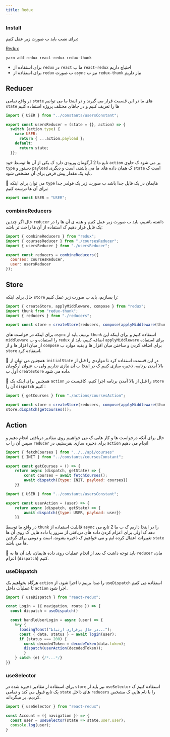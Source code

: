 ```yaml
---
title: Redux
---
```

### Install
برای نصب باید ب صورت زیر عمل کنیم:

[Redux](https://redux.js.org/introduction/getting-started)
```shell
yarn add redux react-redux redux-thunk
```
- برای استفاده از `redux` در `react` ما ب `react-redux` احتیاج داریم
- برای استفاده از `redux` ب صورت `async` نیز ب `redux-thunk` نیاز داریم

## Reducer
در واقع تمامی `state` های ما در این قسمت قرار می گیرند و در اینجا ما می توانیم `state` ها را تعریف کنیم و در جاهای مختلف پروژه استفاده کنیم
```js title="./app/store/reducers/usersReducer.js"
import { USER } from "../constants/usersConstant";

export const usersReducer = (state = {}, action) => {
  switch (action.type) {
    case USER:
      return { ...action.payload };
    default:
      return state;
  }};
```
تابع ما 2 آرگومان ورودی دارد ک یکی از آن ها توسط خود `action` پر می شود ک حاوی `type` دستور و `payload` ک همان داده های ما می باشند، است و
دیگری `state` است ک باید یک مقدار پیش فرض برای آن مشخص شود.

🎉 می توان برای اینکه `type` هایمان در یک فایل جدا باشد ب صورت زیر یک فولدر جدا برای آن ها درست کنیم:
```js title="./app/store/constants/usersConstant.js"
export const USER = "USER";
```
### combineReducers
حال اگر چندین `reducer` داشته باشیم، باید ب صورت زیر عمل کنیم و همه ی آن ها را در یک فایل قرار دهیم ک استفاده از آن ها راحت تر باشد:
```js title="./app/store/reducers/index.js"
import { combineReducers } from "redux";
import { coursesReducer } from "./coursesReducer";
import { usersReducer } from "./usersReducer";

export const reducers = combineReducers({
  courses: coursesReducer,
  user: usersReducer
});
```
## Store
حال برای اینکه `store` را بسازیم، باید ب صورت زیر عمل کنیم:
```js title="./app/store/index.js"
import { createStore, applyMiddleware, compose } from "redux";
import thunk from "redux-thunk";
import { reducers } from "./reducers";

export const store = createStore(reducers, compose(applyMiddleware(thunk)));
```
برای اینکه در خواست های `async` بزنیم، باید از `thunk` استفاده کنیم و برای اینکه این `middleware` را استفاده و ب `redux` اضافه کنیم،
باید از `applyMiddleware` برای استفاده از میان افزار ها و از `compose` برای اضافه کردن و ساختن میان افزار ها و بقیه موارد ب `store` استفاده کرد.

🎉 همچنین می توان از `initialState` در این قسمت استفاده کرد تا مواردی را قبل از بالا آمدن برنامه، ذخیره سازی کنیم ک در اینجا ب آن نیازی نداریم ولی ب عنوان آرگومان اول ب `createStore` داده می شود.

🎉 همچنین برای اینکه یک `action` را قبل از بالا آمدن برنامه اجرا کنیم، کافیست در `store` آن را `dispatch` کنیم :
```js title="./app/store/index.js"
import { getCourses } from "./actions/coursesAction";

export const store = createStore(reducers, compose(applyMiddleware(thunk)));
store.dispatch(getCourses());
```
## Action
حال برای آنکه درخواست ها و کار هایی ک می خواهییم روی مقادیر دریافتی انجام دهیم و سپس آن را ب `reducer` برای ذخیره سازی بفرستیم، در `action` انجام می دهیم
```js title="./app/store/actions/coursesAction.js"
import { fetchCourses } from "../../api/courses"
import { INIT } from "../constants/coursesConstant";

export const getCourses = () => {
    return async (dispatch, getState) => {
        const courses = await fetchCourses();
        await dispatch({type: INIT, payload: courses})
    }}
```
```js title="./app/store/actions/usersAction.js"
import { USER } from "../constants/usersConstant";

export const userAction = (user) => {
    return async (dispatch, getState) => {
        await dispatch({type: USER, payload: user})
    }}
```
در واقع ما توسط `thunk` قابلیت استفاده از `async` را در اینجا داریم ک ب ما 2 تابع می دهد ک
اولی برای اعزام کردن داده های دریافتی از سرور یا داده هایی ک روی آن ها تغییرات اعمال کرده ایم و می خواهیم ک ذخیره بشوند، است
و دومی برای گرفتن `state` ها می باشد.

🎉 باید توجه داشت ک بعد از انجام عملیات روی داده هایمان، باید آن ها به `reducer` مان، اعزام (`dispatch`) کنیم.

### useDispatch
هرگاه بخواهیم یک `action` را صدا بزنیم تا اجرا شود، از `useDispatch` استفاده می کنیم تا عملیات داخل `action` اجرا شود.
```jsx title="./app/screens/stacks/Login.jsx"
import { useDispatch } from "react-redux";

const Login = ({ navigation, route }) => {
  const dispatch = useDispatch()

  const handleUserLogin = async (user) => {
    try {
      loadingToast("در حال برقراری ارتباط...");
      const { data, status } = await login(user);
      if (status === 200) {
        const decodedToken = decodeToken(data.token);
        dispatch(userAction(decodedToken));
        }
    } catch (e) {/*...*/}
}}
```
### useSelector
برای استفاده از مقادیر ذخیره شده در `store` نیز باید از `useSelector` استفاده کنیم ک یک تابع قبول می کند و تمامی `state` های داخل `reducers` را با نام هایی ک مشخص کردیم، بر میگرداند.
```jsx title="./app/screens/tabs/Account.jsx"
import { useSelector } from "react-redux";

const Account = ({ navigation }) => {
  const user = useSelector(state => state.user.user);
  console.log(user);
}
```
